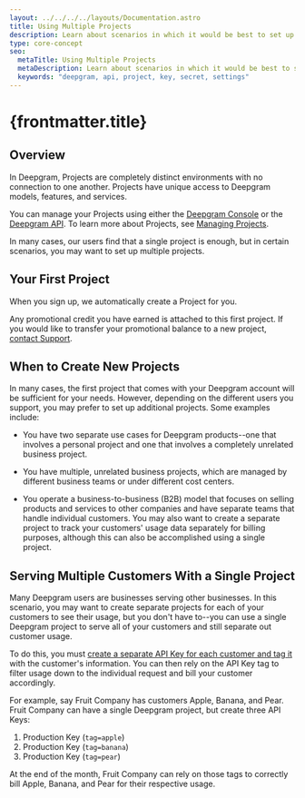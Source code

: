 ---
layout: ../../../../layouts/Documentation.astro
title: Using Multiple Projects
description: Learn about scenarios in which it would be best to set up multiple Deepgram projects.
type: core-concept
seo:
  metaTitle: Using Multiple Projects
  metaDescription: Learn about scenarios in which it would be best to set up multiple Deepgram projects.
  keywords: "deepgram, api, project, key, secret, settings"
---

# {frontmatter.title}

## Overview

In Deepgram, Projects are completely distinct environments with no connection to one another. Projects have unique access to Deepgram models, features, and services.

You can manage your Projects using either the [Deepgram Console](https://console.deepgram.com) or the [Deepgram API](/api-reference/#projects). To learn more about Projects, see [Managing Projects](/documentation/getting-started/projects/).

In many cases, our users find that a single project is enough, but in certain scenarios, you may want to set up multiple projects.

## Your First Project

When you sign up, we automatically create a Project for you.

Any promotional credit you have earned is attached to this first project. If you would like to transfer your promotional balance to a new project, [contact Support](/support/).

## When to Create New Projects

In many cases, the first project that comes with your Deepgram account will be sufficient for your needs. However, depending on the different users you support, you may prefer to set up additional projects. Some examples include:

- You have two separate use cases for Deepgram products--one that involves a personal project and one that involves a completely unrelated business project.

- You have multiple, unrelated business projects, which are managed by different business teams or under different cost centers.

- You operate a business-to-business (B2B) model that focuses on selling products and services to other companies and have separate teams that handle individual customers. You may also want to create a separate project to track your customers' usage data separately for billing purposes, although this can also be accomplished using a single project.

## Serving Multiple Customers With a Single Project

Many Deepgram users are businesses serving other businesses. In this scenario, you may want to create separate projects for each of your customers to see their usage, but you don't have to--you can use a single Deepgram project to serve all of your customers and still separate out customer usage.

To do this, you must [create a separate API Key for each customer and tag it](/documentation/getting-started/authentication/#create-an-api-key) with the customer's information. You can then rely on the API Key tag to filter usage down to the individual request and bill your customer accordingly.

For example, say Fruit Company has customers Apple, Banana, and Pear. Fruit Company can have a single Deepgram project, but create three API Keys:

1. Production Key (`tag=apple`)
2. Production Key (`tag=banana`)
3. Production Key (`tag=pear`)

At the end of the month, Fruit Company can rely on those tags to correctly bill Apple, Banana, and Pear for their respective usage.
